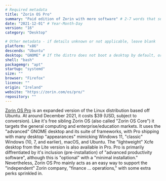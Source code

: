 ```yaml
---
# Required metadata
title: "Zorin OS Pro"
summary: "Paid edition of Zorin with more software" # 2-7 words that sum up the distribution
date: "2021-12-01" # Year-Month-Day
version: "16"
category: "Desktop"

# Other metadata - if details unknown or not applicable, leave blank
platform: "x86"
descends: "Ubuntu"
desktop: "GNOME" # If the distro does not boot a desktop by default, or doesn't ship one, leave 'desktop' blank
shell: "bash"
packagemgr: "apt"
startup: "systemd"
size: ""
browser: "Firefox"
licence: ""
origin: "Ireland"
website: "https://zorin.com/os/pro/"
repository: ""
---
```


[Zorin OS Pro](https://zorin.com/os/pro/) is an expanded version of the Linux distribution based off Ubuntu. At around December 2021, it costs $39 (USD, subject to conversion). Like it's free sibling Zorin OS (also called "Zorin OS Core") it targets the general computing and enterprise/education markets. It uses the "advanced" GNOME desktop and its suite of frameworks, with Pro shipping with many desktop "appearances" mimicking Windows 11, "classic" Windows (10, 7, and earlier), macOS, and Ubuntu. The "lightweight" Xcfe desktop from the Lite version is also available in Pro. Pro is primarily diffrentiated by it's inclusion (pre-installation) of "advanced productivity software", although this is "optional" with a "minimal installation." Nevertheless, Zorin OS Pro mainly acts as an easy way to support the "independent" Zorin company, "finance ... operations," with some extra perks sprinkled in.

